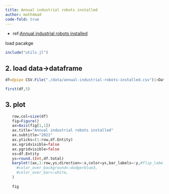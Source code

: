 ```yaml
---
title: Annual industrial robots installed
author: math4mad
code-fold: true
---
```


:::{.callout-note title="info"}
  - ref:[Annual industrial robots installed](https://ourworldindata.org/grapher/annual-industrial-robots-installed)
:::


load pacakge
```julia
include("utils.jl")
```

## 2. load data->dataframe
```julia
df=@pipe CSV.File("./data/annual-industrial-robots-installed.csv")|>DataFrame|>coalesce.(_, 0.0)|>rename!(_,"Total number of industrial robots installed by contry, 2021"=>:total)|>sort(_,:total)

first(df,5)
```

## 3. plot 
```julia
   row,col=size(df)
   fig=Figure()
   ax=Axis(fig[1,1])
   ax.title="Annual industrial robots installed"
   ax.subtitle="2021"
   ax.yticks=(1:row,df.Entity)
   ax.xgridvisible=false
   ax.ygridvisible=false
   xs=df.Entity
   ys=round.(Int,df.total)
   barplot!(ax,1:row,ys;direction=:x,color=ys,bar_labels=:y,#flip_labels_at=20,
     #color_over_background=:dodgerblue3,
     #color_over_bar=:white,
   )
   
   fig 
```


